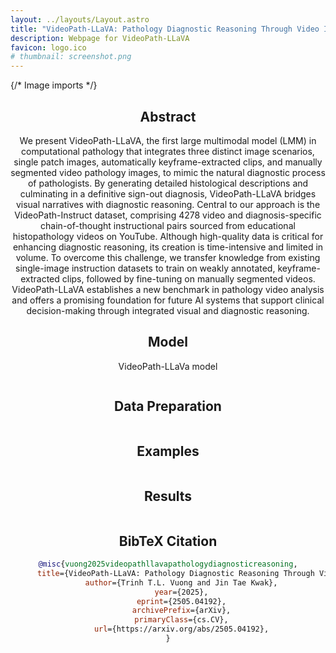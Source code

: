 ```yaml
---
layout: ../layouts/Layout.astro
title: "VideoPath-LLaVA: Pathology Diagnostic Reasoning Through Video Instruction Tuning"
description: Webpage for VideoPath-LLaVA
favicon: logo.ico
# thumbnail: screenshot.png
---
```





{/* Image imports */}




<Header
  title={frontmatter.title}
  authors={[
    {
      name: "Trinh Vuong",
      url: "https://www.linkedin.com/in/trinh-vuong-218812193/",
      institution: "Korea University",
    },
    {
      name: "Jin Tae Kwak",
      url: "https://www.kwaklab.net/PI.html",
      institution: "Korea University",
    },
  ]}
  conference="Arxiv 2025"
  notes={[
    {
      text: "{trinhvg,jkwak}@korea.ac.kr",
    },
  ]}
  links={[
    {
      name: "Code",
      url: "https://github.com/trinhvg/VideoPath-LLaVA",
      icon: "mdi:github",
    },
    {
      name: "arXiv",
      url: "https://arxiv.org/abs/2505.04192",
      icon: "fa-solid:file-pdf",
    },
    {
      name: "Benchmark (Coming Soon)",
      url: "",
        icon: "mdi:database",
    }
  ]}
  />


<HighlightedSection>

## Abstract

We present VideoPath-LLaVA, the first large multimodal model (LMM) in computational pathology that integrates three distinct image scenarios, single patch images, automatically keyframe-extracted clips, and manually segmented video pathology images, to mimic the natural diagnostic process of pathologists. By generating detailed histological descriptions and culminating in a definitive sign-out diagnosis, VideoPath-LLaVA bridges visual narratives with diagnostic reasoning.
Central to our approach is the VideoPath-Instruct dataset, comprising 4278 video and diagnosis-specific chain-of-thought instructional pairs sourced from educational histopathology videos on YouTube.
Although high-quality data is critical for enhancing diagnostic reasoning, its creation is time-intensive and limited in volume. To overcome this challenge, we transfer knowledge from existing single-image instruction datasets to train on weakly annotated, keyframe-extracted clips, followed by fine-tuning on manually segmented videos. VideoPath-LLaVA establishes a new benchmark in pathology video analysis and offers a promising foundation for future AI systems that support clinical decision-making through integrated visual and diagnostic reasoning.

</HighlightedSection>



## Model

VideoPath-LLaVa model
<Figure
    caption="Overview of the VideoPath-LLaVA model architecture and its freezing and tuning strategy at each stage.
      The model comprises three main components: a vision encoder (ViT), a projector, and a large language decoder (LLM)."
  >
    <Image source={fig_network} altText="VideoPath-LLaVA model." />
</Figure>


## Data Preparation

<Figure
    caption="Data Preparation."
  >
    <Image source={fig_data} altText="Data Preparation." />
</Figure>


## Examples

<Figure
    caption="Comparison of VideoPath-LLaVA and GPT-4o in the visual reasoning task for diagnosing high-grade serous carcinoma. While both models correctly identify serous carcinoma, GPT-4o fails to recognize key features such as nuclear atypia and desmoplastic stroma, which are critical for assessing tumor invasiveness, leading to a less
precise grading of malignancy."
  >
    <Image source={fig_example} altText="Comparison of VideoPath-LLaVA and GPT-4o." />
</Figure>



## Results

<Figure
    caption="Performance benchmarking of text generation models on VideoPath-Instruct."
  >
    <Image source={fig_table} altText="Performance benchmarking of text generation models on VideoPath-Instruct." />
</Figure>

## BibTeX Citation

```bibtex
@misc{vuong2025videopathllavapathologydiagnosticreasoning,
      title={VideoPath-LLaVA: Pathology Diagnostic Reasoning Through Video Instruction Tuning},
      author={Trinh T.L. Vuong and Jin Tae Kwak},
      year={2025},
      eprint={2505.04192},
      archivePrefix={arXiv},
      primaryClass={cs.CV},
      url={https://arxiv.org/abs/2505.04192},
}
```
